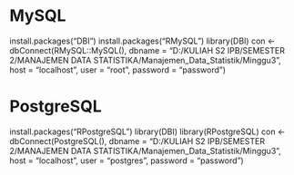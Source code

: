 # MySQL
install.packages("DBI")
install.packages("RMySQL")
library(DBI)
con <- dbConnect(RMySQL::MySQL(), 
                  dbname = "D:/KULIAH S2 IPB/SEMESTER 2/MANAJEMEN DATA STATISTIKA/Manajemen_Data_Statistik/Minggu3", 
                  host = "localhost", 
                  user = "root", 
                  password = "password")

# PostgreSQL
install.packages("RPostgreSQL")
library(DBI)
library(RPostgreSQL)
con <- dbConnect(PostgreSQL(), 
                 dbname = "D:/KULIAH S2 IPB/SEMESTER 2/MANAJEMEN DATA STATISTIKA/Manajemen_Data_Statistik/Minggu3", 
                 host = "localhost", 
                 user = "postgres", 
                 password = "password")



